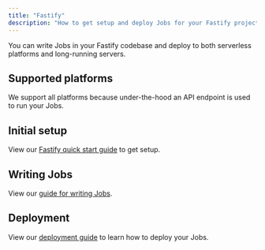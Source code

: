 ```yaml
---
title: "Fastify"
description: "How to get setup and deploy Jobs for your Fastify project"
---
```


You can write Jobs in your Fastify codebase and deploy to both serverless platforms and long-running servers.

## Supported platforms

We support all platforms because under-the-hood an API endpoint is used to run your Jobs.

## Initial setup

View our [Fastify quick start guide](/documentation/quickstarts/fastify) to get setup.

## Writing Jobs

View our [guide for writing Jobs](/documentation/guides/create-a-job).

## Deployment

View our [deployment guide](/documentation/guides/deployment) to learn how to deploy your Jobs.
